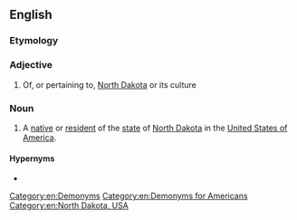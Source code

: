 ==English==

===Etymology===
{{suffix|en|North Dakota|an}}

===Adjective===
{{en-adj|-|head=[[north|North]] [[Dakotan]]}}

# Of, or pertaining to, [[North Dakota]] or its culture

===Noun===
{{en-noun|head=[[north|North]] [[Dakotan]]}}

# A [[native]] or [[resident]] of the [[state]] of [[North Dakota]] in the [[United States of America]].

====Hypernyms====
* {{l|en|American}}

[[Category:en:Demonyms]]
[[Category:en:Demonyms for Americans]]
[[Category:en:North Dakota, USA]]